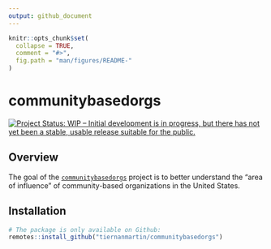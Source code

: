 ```yaml
---
output: github_document
---
```


<!-- README.md is generated from README.Rmd. Please edit that file -->

```r
knitr::opts_chunk$set(
  collapse = TRUE,
  comment = "#>",
  fig.path = "man/figures/README-"
)
```

# communitybasedorgs

<!-- badges: start -->
[![Project Status: WIP – Initial development is in progress, but there has not yet been a stable, usable release suitable for the public.](http://www.repostatus.org/badges/latest/wip.svg)](http://www.repostatus.org/#wip)
<!-- badges: end -->

## Overview

The goal of the [`communitybasedorgs`](https://github.com/tiernanmartin/communitybasedorgs) project is to better understand the "area of influence" of community-based organizations in the United States.

## Installation

```r
# The package is only available on Github:
remotes::install_github("tiernanmartin/communitybasedorgs")

```


